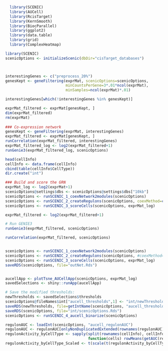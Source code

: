 ```r

  library(SCENIC)
  library(AUCell)
  library(RcisTarget)
  library(KernSmooth)
  library(BiocParallel)
  library(ggplot2)
  library(data.table)
  library(grid)
  library(ComplexHeatmap)

library(SCENIC)
scenicOptions <- initializeScenic(dbDir="cisTarget_databases")



interestingGenes <- c("preprocess_20%")
genesKept <- geneFiltering(exprMat, scenicOptions=scenicOptions,
                           minCountsPerGene=3*.01*ncol(exprMat),
                           minSamples=ncol(exprMat)*.01)

interestingGenes[which(!interestingGenes %in% genesKept)]

exprMat_filtered <- exprMat[genesKept, ]
dim(exprMat_filtered)
rm(exprMat)
                                  
### Co-expression network
genesKept <- geneFiltering(exprMat, interestingGenes)
exprMat_filtered <- exprMat[genesKept, ]
runCorrelation(exprMat_filtered, interestingGenes)
exprMat_filtered_log <- log2(exprMat_filtered+1) 
runGenie3(exprMat_filtered_log, scenicOptions)

head(cellInfo)
cellInfo <- data.frame(cellInfo)
cbind(table(cellInfo$CellType))
dir.create("int")

### Build and score the GRN
exprMat_log <- log2(exprMat+1)
scenicOptions@settings$dbs <- scenicOptions@settings$dbs["10kb"] 
scenicOptions <- runSCENIC_1_coexNetwork2modules(scenicOptions)
scenicOptions <- runSCENIC_2_createRegulons(scenicOptions, coexMethod=c("top5perTarget")) 
scenicOptions <- runSCENIC_3_scoreCells(scenicOptions, exprMat_log)

exprMat_filtered <- log2(exprMat_filtered+1) 

# Run GENIE3
runGenie3(exprMat_filtered, scenicOptions)

runCorrelation(exprMat_filtered, scenicOptions)


scenicOptions <- runSCENIC_1_coexNetwork2modules(scenicOptions)
scenicOptions <- runSCENIC_2_createRegulons(scenicOptions, #coexMethod=c("top5perTarget")) 
scenicOptions <- runSCENIC_3_scoreCells(scenicOptions, exprMat_log)
saveRDS(scenicOptions, file="outNet.Rds")


aucellApp <- plotTsne_AUCellApp(scenicOptions, exprMat_log)
savedSelections <- shiny::runApp(aucellApp)

# Save the modified thresholds:
newThresholds <- savedSelections$thresholds
scenicOptions@fileNames$int["aucell_thresholds",1] <- "int/newThresholds.Rds"
saveRDS(newThresholds, file=getIntName(scenicOptions, "aucell_thresholds"))
saveRDS(scenicOptions, file="int/scenicOptions.Rds") 
scenicOptions <- runSCENIC_4_aucell_binarize(scenicOptions)

regulonAUC <- loadInt(scenicOptions, "aucell_regulonAUC")
regulonAUC <- regulonAUC[onlyNonDuplicatedExtended(rownames(regulonAUC)),]
regulonActivity_byCellType <- sapply(split(rownames(cellInfo), cellInfo$CellType),
                                     function(cells) rowMeans(getAUC(regulonAUC)[,cells]))
regulonActivity_byCellType_Scaled <- t(scale(t(regulonActivity_byCellType), center = T, scale=T))

```

